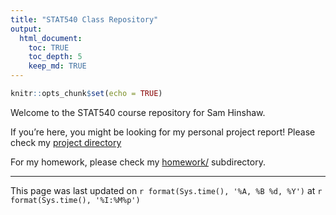 ```yaml
---
title: "STAT540 Class Repository"
output: 
  html_document:
    toc: TRUE
    toc_depth: 5
    keep_md: TRUE
---
```


```r
knitr::opts_chunk$set(echo = TRUE)
```

Welcome to the STAT540 course repository for Sam Hinshaw.   

If you're here, you might be looking for my personal project report!  Please check my [project directory](project/)


For my homework, please check my [homework/](./homework) subdirectory.  

********
This page was last updated on  `r format(Sys.time(), '%A, %B %d, %Y')` at `r format(Sys.time(), '%I:%M%p')`